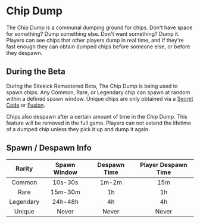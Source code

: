 # Chip Dump

The Chip Dump is a communal dumping ground for chips.  Don't have space for something?  Dump something else.  Don't want something?  Dump it.  Players can see chips that other players dump in real time, and if they're fast enough they can obtain dumped chips before someone else, or before they despawn.

## During the Beta
During the Sitekick Remastered Beta, The Chip Dump is being used to spawn chips.  Any Common, Rare, or Legendary chip can spawn at random within a defined spawn window.  Unique chips are only obtained via a [Secret Code](/docs/features/secret_code) or [Fusion](/docs/features/fusion).

Chips also despawn after a certain amount of time in the Chip Dump.  This feature will be removed in the full game.  Players can not extend the lifetime of a dumped chip unless they pick it up and dump it again.

## Spawn / Despawn Info

| Rarity | Spawn Window | Despawn Time | Player Despawn Time |
|:----:|:----:|:----:|:----:|
| Common | 10s-30s | 1m-2m | 15m |
| Rare | 15m-30m | 1h | 1h |
| Legendary | 24h-48h | 4h | 4h |
| Unique | Never | Never | Never |
